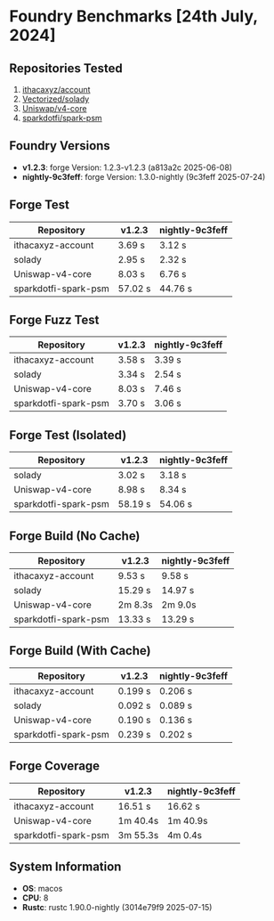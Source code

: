 # Foundry Benchmarks [24th July, 2024]

## Repositories Tested

1. [ithacaxyz/account](https://github.com/ithacaxyz/account)
2. [Vectorized/solady](https://github.com/Vectorized/solady)
3. [Uniswap/v4-core](https://github.com/Uniswap/v4-core)
4. [sparkdotfi/spark-psm](https://github.com/sparkdotfi/spark-psm)

## Foundry Versions

- **v1.2.3**: forge Version: 1.2.3-v1.2.3 (a813a2c 2025-06-08)
- **nightly-9c3feff**: forge Version: 1.3.0-nightly (9c3feff 2025-07-24)

## Forge Test

| Repository           | v1.2.3  | nightly-9c3feff |
| -------------------- | ------- | --------------- |
| ithacaxyz-account    | 3.69 s  | 3.12 s          |
| solady               | 2.95 s  | 2.32 s          |
| Uniswap-v4-core      | 8.03 s  | 6.76 s          |
| sparkdotfi-spark-psm | 57.02 s | 44.76 s         |

## Forge Fuzz Test

| Repository           | v1.2.3 | nightly-9c3feff |
| -------------------- | ------ | --------------- |
| ithacaxyz-account    | 3.58 s | 3.39 s          |
| solady               | 3.34 s | 2.54 s          |
| Uniswap-v4-core      | 8.03 s | 7.46 s          |
| sparkdotfi-spark-psm | 3.70 s | 3.06 s          |

## Forge Test (Isolated)

| Repository           | v1.2.3  | nightly-9c3feff |
| -------------------- | ------- | --------------- |
| solady               | 3.02 s  | 3.18 s          |
| Uniswap-v4-core      | 8.98 s  | 8.34 s          |
| sparkdotfi-spark-psm | 58.19 s | 54.06 s         |

## Forge Build (No Cache)

| Repository           | v1.2.3  | nightly-9c3feff |
| -------------------- | ------- | --------------- |
| ithacaxyz-account    | 9.53 s  | 9.58 s          |
| solady               | 15.29 s | 14.97 s         |
| Uniswap-v4-core      | 2m 8.3s | 2m 9.0s         |
| sparkdotfi-spark-psm | 13.33 s | 13.29 s         |

## Forge Build (With Cache)

| Repository           | v1.2.3  | nightly-9c3feff |
| -------------------- | ------- | --------------- |
| ithacaxyz-account    | 0.199 s | 0.206 s         |
| solady               | 0.092 s | 0.089 s         |
| Uniswap-v4-core      | 0.190 s | 0.136 s         |
| sparkdotfi-spark-psm | 0.239 s | 0.202 s         |

## Forge Coverage

| Repository           | v1.2.3   | nightly-9c3feff |
| -------------------- | -------- | --------------- |
| ithacaxyz-account    | 16.51 s  | 16.62 s         |
| Uniswap-v4-core      | 1m 40.4s | 1m 40.9s        |
| sparkdotfi-spark-psm | 3m 55.3s | 4m 0.4s         |

## System Information

- **OS**: macos
- **CPU**: 8
- **Rustc**: rustc 1.90.0-nightly (3014e79f9 2025-07-15)
